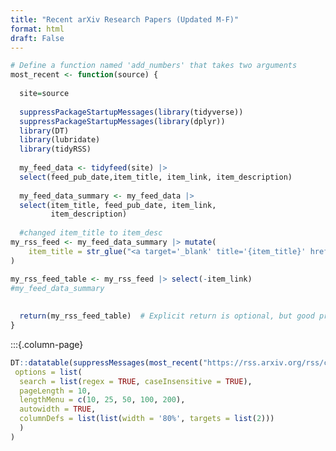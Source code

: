 ```yaml
---
title: "Recent arXiv Research Papers (Updated M-F)"
format: html
draft: False
---
```



```r
# Define a function named 'add_numbers' that takes two arguments
most_recent <- function(source) {
  
  site=source
  
  suppressPackageStartupMessages(library(tidyverse))
  suppressPackageStartupMessages(library(dplyr))
  library(DT)
  library(lubridate)
  library(tidyRSS)
  
  my_feed_data <- tidyfeed(site) |>
  select(feed_pub_date,item_title, item_link, item_description)
  
  my_feed_data_summary <- my_feed_data |>
  select(item_title, feed_pub_date, item_link,
         item_description) 
  
  #changed item_title to item_desc
my_rss_feed <- my_feed_data_summary |> mutate(
    item_title = str_glue("<a target='_blank' title='{item_title}' href='{item_link}' rel='noopener'>{item_title}</a>")
)

my_rss_feed_table <- my_rss_feed |> select(-item_link)
#my_feed_data_summary
  
  
  return(my_rss_feed_table)  # Explicit return is optional, but good practice
}
```


:::{.column-page}

```r
DT::datatable(suppressMessages(most_recent("https://rss.arxiv.org/rss/cs.LG")), filter = 'top', escape = FALSE, rownames = FALSE,
 options = list(
  search = list(regex = TRUE, caseInsensitive = TRUE),  
  pageLength = 10,
  lengthMenu = c(10, 25, 50, 100, 200),
  autowidth = TRUE,
  columnDefs = list(list(width = '80%', targets = list(2)))
  )
)
```




